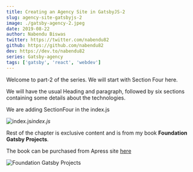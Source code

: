 ```yaml
---
title: Creating an Agency Site in GatsbyJS-2
slug: agency-site-gatsbyjs-2
image: ./gatsby-agency-2.jpeg
date: 2019-08-22
author: Nabendu Biswas
twitter: https://twitter.com/nabendu82
github: https://github.com/nabendu82
dev: https://dev.to/nabendu82
series: Gatsby-agency
tags: ['gatsby', 'react', 'webdev']
---
```


Welcome to part-2 of the series. We will start with Section Four here.

We will have the usual Heading and paragraph, followed by six sections containing some details about the technologies.

We are adding SectionFour in the index.js

![index.js](https://res.cloudinary.com/dxkxvfo2o/image/upload/v1590373035/AgencyGatsby/30_rklzvy.png)*index.js*


Rest of the chapter is exclusive content and is from my book **Foundation Gatsby Projects**.

The book can be purchased from Apress site <a href="https://www.apress.com/in/book/9781484265574" target="_blank" rel="noopener noreferrer">here</a>




<div className={styles.image__small}>

![Foundation Gatsby Projects](https://res.cloudinary.com/dxkxvfo2o/image/upload/v1609570264/Foundation_Gatsby_zilffx.jpg)

</div>


